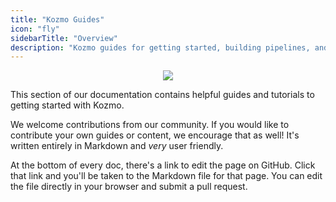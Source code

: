 ```yaml
---
title: "Kozmo Guides"
icon: "fly"
sidebarTitle: "Overview"
description: "Kozmo guides for getting started, building pipelines, and more."
---
```

<p align='center'>
<img src="https://github.com/kozmoai/kozmoai/assets/59450879/7ef1cc84-0b15-4e6c-aa5c-74fdba7c2d5f"/>
</p>

This section of our documentation contains helpful guides and tutorials to getting started with Kozmo.


We welcome contributions from our community. If you would like to contribute your own guides or content, we encourage that as well! It's written entirely in Markdown and _very_ user friendly.

At the bottom of every doc, there's a link to edit the page on GitHub. Click that link and you'll be taken to the Markdown file for that page. You can edit the file directly in your browser and submit a pull request.
